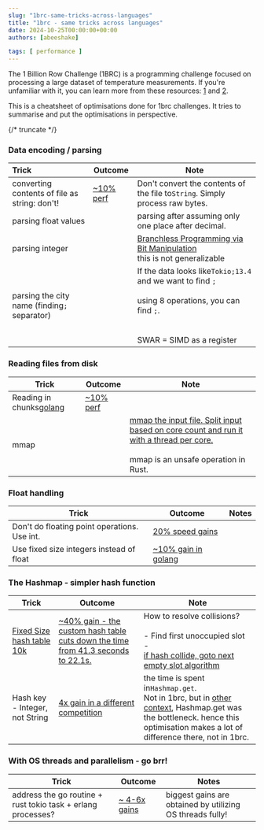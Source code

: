 ```yaml
---
slug: "1brc-same-tricks-across-languages"
title: "1brc - same tricks across languages"
date: 2024-10-25T00:00:00+00:00
authors: [abeeshake] 

tags: [ performance ]
---
```

The 1 Billion Row Challenge (1BRC) is a programming challenge focused on processing a large dataset of temperature measurements. If you're unfamiliar with it, you can learn more from these resources: [1](https://github.com/gunnarmorling/1brc) and [2](https://www.morling.dev/blog/1brc-results-are-in/).

This is a cheatsheet  of optimisations done for 1brc challenges. It tries to summarise and put the optimisations in perspective.

{/* truncate */}

### Data encoding / parsing


| Trick                                         | Outcome                                                                                     | Note                                                                                                                                                 |
| :---------------------------------------------- | --------------------------------------------------------------------------------------------- | ------------------------------------------------------------------------------------------------------------------------------------------------------ |
| converting contents of file as string: don't! | [~10% perf](https://github.com/gunnarmorling/1brc/discussions/57#discussioncomment-8153186) | Don't convert the contents of the file to`String`. Simply process raw bytes.                                                                         |
| parsing float values<br />                    |                                                                                             | parsing after assuming only one place after decimal.                                                                                                 |
| parsing integer                               |                                                                                             | [Branchless Programming via Bit Manipulation](https://youtu.be/EFXxXFHpS0M?t=1255)<br /> this is not generalizable                                   |
| parsing the city name (finding`;` separator)  |                                                                                             | If the data looks like`Tokio;13.4` and we want to find `;`<br/><br/>using 8 operations, you can find `;`.<br /><br /><br />SWAR = SIMD as a register |

### Reading files from disk


| Trick                                                                                                                                  | Outcome                                                                                     | Note                                                                                                                                                                                                                    |
| ---------------------------------------------------------------------------------------------------------------------------------------- | --------------------------------------------------------------------------------------------- | ------------------------------------------------------------------------------------------------------------------------------------------------------------------------------------------------------------------------- |
| Reading in chunks[golang](https://www.bytesizego.com/blog/one-billion-row-challenge-go#:~:text=Reading%20file%3A%20Read%20in%20chunks) | [~10% perf](https://github.com/gunnarmorling/1brc/discussions/57#discussioncomment-8153186) |                                                                                                                                                                                                                         |
| mmap                                                                                                                                   |                                                                                             | [mmap the input file. Split input based on core count and run it with a thread per core.](https://github.com/gunnarmorling/1brc/discussions/57#discussioncomment-8041416)<br/><br/>mmap is an unsafe operation in Rust. |

### Float handling


| Trick                                        | Outcome                                                                                                         | Notes |
| ---------------------------------------------- | ----------------------------------------------------------------------------------------------------------------- | ------- |
| Don't do floating point operations. Use int. | [20% speed gains](https://github.com/gunnarmorling/1brc/discussions/57#discussioncomment-8024568)               |       |
| Use fixed size integers instead of float     | [~10% gain in golang](https://benhoyt.com/writings/go-1brc/#:~:text=Solution%204%3A%20fixed%20point%20integers) |       |

### The Hashmap - simpler hash function


| Trick                                                                                                                                                                                                                        | Outcome                                                                                                                                                                                                                        | Note                                                                                                                                                                                                                                                                                                                                                                                        |
| ------------------------------------------------------------------------------------------------------------------------------------------------------------------------------------------------------------------------------ | -------------------------------------------------------------------------------------------------------------------------------------------------------------------------------------------------------------------------------- | --------------------------------------------------------------------------------------------------------------------------------------------------------------------------------------------------------------------------------------------------------------------------------------------------------------------------------------------------------------------------------------------- |
| [Fixed Size hash table 10k](https://github.com/gunnarmorling/1brc/discussions/57#:~:text=Treat%20the%20first%20eight%20bytes%20of%20the%20name%20as%20a%20hash%20key%20into%20a%20fixed%20size%2010k%20item%20hash%20table.) | [~40% gain - the custom hash table cuts down the time from 41.3 seconds to 22.1s.](https://benhoyt.com/writings/go-1brc/#:~:text=the%20custom%20hash%20table%20cuts%20down%20the%20time%20from%2041.3%20seconds%20to%2022.1s.) | How to resolve collisions?<br /><br />- Find first unoccupied slot<br />- <br />[if hash collide, goto next empty slot algorithm](https://benhoyt.com/writings/go-****1brc/#:~:text=It%E2%80%99s%20a%20simple%20implementation%20that%20uses%20the%20FNV%2D1a%20hash%20algorithm%20with%20linear%20probing%3A%20if%20there%E2%80%99s%20a%20collision%2C%20use%20the%20next%20empty%20slot.) |
| Hash key - Integer, not String                                                                                                                                                                                               | [4x gain in a different competition](https://youtu.be/SVw9nKfVPx4?t=501)                                                                                                                                                       | the time is spent in`Hashmap.get`.<br /> Not in 1brc, but in [other context](https://www.youtube.com/watch?v=SVw9nKfVPx4&t=501s), Hashmap.get was the bottleneck. hence this optimisation makes a lot of difference there, not in 1brc.                                                                                                                                                     |

### With OS threads and parallelism - go brr!


| Trick                                                        | Outcome                                                                                                                                                                                                                                  | Notes                                                     |
| -------------------------------------------------------------- | ------------------------------------------------------------------------------------------------------------------------------------------------------------------------------------------------------------------------------------------ | ----------------------------------------------------------- |
| address the go routine + rust tokio task + erlang processes? | [~ 4-6x gains](https://benhoyt.com/writings/go-1brc/#:~:text=Processing%20the%20input%20file%20in%20parallel%20provides%20a%20huge%20win%20over%20r1%2C%20taking%20the%20time%20from%201%20minute%2045%20seconds%20to%2022.6%20seconds.) | biggest gains are obtained by utilizing OS threads fully! |
